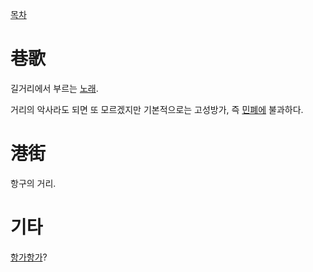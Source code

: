 [[목차]]

= 巷歌 =
길거리에서 부르는 [[노래]].

거리의 악사라도 되면 또 모르겠지만 기본적으로는 고성방가, 즉 [[민폐]]에 불과하다.

= 港街 =
항구의 거리.

= 기타 =
[[항가항가]]?
